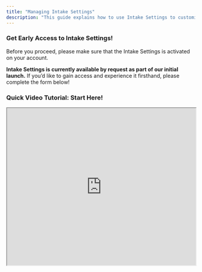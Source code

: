 ```yaml
---
title: "Managing Intake Settings"
description: "This guide explains how to use Intake Settings to customize your work order workflows. By setting rules that match your team’s needs, you can control how requests are received, routed, and managed from start to finish."
---
```


### **Get Early Access to Intake Settings\!**

Before you proceed, please make sure that the Intake Settings is activated on your account.

**Intake Settings is currently available by request as part of our initial launch.** If you’d like to gain access and experience it firsthand, please complete the form below\!

<CardGroup cols={2}>
  <Card title="Sign up here!" icon="file-pen" iconType="duotone" color="#f99b8a" horizontal href="https://latchel.typeform.com/to/QNa2vLGl">
    
  </Card>
</CardGroup>

### <Icon icon="camera-movie" iconType="sharp-duotone-solid" color="#ff9b8a" size={25} /> **Quick Video Tutorial: Start Here\!**

<iframe width="100%" height="420" src="https://www.loom.com/embed/c167115a48f54e5c81c68a6850bcc99f?sid=c7482d72-1fa2-4378-91fe-2ee1d96be727" title="Intake Settings Overview" frameborder="1" allow="accelerometer; autoplay; clipboard-write; encrypted-media; gyroscope; picture-in-picture; web-share" referrerpolicy="strict-origin-when-cross-origin" allowfullscreen />

### **Creating a New Rule Set**

Access the **Intake Settings** via your **Account Settings** page. From there, click **Manage Rule Sets**.

<Frame>
  ![Latchel 08 20 2025 10 10 AM Pn](/images/Latchel-08-20-2025_10_10_AM.png)
</Frame>

Next, click **Create New**.

<Frame>
  ![download.png](/images/download.png)
</Frame>

**Enter the name** of your new rule set. Then, click **OK**.

<Frame>
  ![Latchel 08 20 2025 10 14 AM Pn](/images/Latchel-08-20-2025_10_14_AM.png)
</Frame>

After this step, the system will take you to the new rule set page where you can create your first rule\!

### **Creating New Rules**

Click **Create First Rule**.

<Frame>
  ![Latchel 08 22 2025 12 19 PM Pn](/images/Latchel-08-22-2025_12_19_PM.png)
</Frame>

Then, edit the rule by writing a plain-language rules that describe how the issue must be classified. **For example:** _"AC issues are only emergencies if outside temperature is above 90°F"_ or _"If the AC brand is LG, classify as emergency regardless of temperature."_

<Frame>
  ![Latchel 08 22 2025 12 26 PM Pn](/images/Latchel-08-22-2025_12_26_PM.png)
</Frame>

Next, select the **Outcome**. This sets the severity of the rule you determined. You can choose from the following options:

- **Severity: Normal**
- **Severity: Urgent**
- **Severity: Emergency**
- **State: Needs Approval** - When a rule is set to this state, the work order will require your approval as the property manager before it can proceed.
- **Stop: Resident Responsible** - When a rule is set to this outcome, the job will be automatically canceled.

<Frame>
  ![Image 08 22 2025 12 27 PM Pn](/images/image-08-22-2025_12_27_PM.png)
</Frame>

Finally, click **Save** to complete.

<Frame>
  ![Latchel 08 22 2025 12 27 PM Pn](/images/Latchel-08-22-2025_12_27_PM.png)
</Frame>

### **Reorder Rules**

Rules are processed in order, so place higher-priority rules at the top. You can adjust the order by clicking the up <Icon icon="arrow-up-long" iconType="solid" size={20} /> or down <Icon icon="arrow-down-long" iconType="solid" size={20} /> arrows next to a rule until the arrangement meets your preference.

<Frame>
  ![Latchel 08 22 2025 12 47 PM Pn](/images/Latchel-08-22-2025_12_47_PM.png)
</Frame>

**If no rule applies**, Latchel can create a task for your approval, though this can be customized. To set a fallback outcome when no rules match, scroll down to the **“If no rules match”** section and select the **desired outcome**.

<Frame>
  ![Latchel 08 22 2025 12 55 PM Pn](/images/Latchel-08-22-2025_12_55_PM.png)
</Frame>

<Tip>
  Your rules can be **updated anytime**, giving you full flexibility.
</Tip>

### **How to Edit your Current Rules**

**Locate the rule** you want to edit. Then, click on **Edit** to open the rule details.

<Frame>
  ![Latchel 08 22 2025 02 01 PM Pn](/images/Latchel-08-22-2025_02_01_PM.png)
</Frame>

In the Edit Rule box, you can **update or change the Rule Text**, and/or **change the Outcome**. If all is set, click **Save** to complete.

<Frame>
  ![Latchel 08 22 2025 02 04 PM Pn](/images/Latchel-08-22-2025_02_04_PM.png)
</Frame>

<Tip>
  You can go through the same steps to Delete a rule if deemed unuseful.
</Tip>

### **Testing Your Rules**

To test if a rule works, use the Test Issue section. Scroll down to the **“Test Issue Description”** field, enter a sample maintenance issue, and click **Test Rules** to see how the rules apply.

<Frame>
  ![Latchel 08 22 2025 02 12 PM Pn](/images/Latchel-08-22-2025_02_12_PM.png)
</Frame>

<Frame>
  ![Latchel 08 22 2025 02 18 PM Pn](/images/Latchel-08-22-2025_02_18_PM.png)
</Frame>